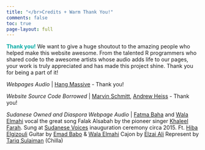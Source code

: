 ```yaml
---
title: "</br>Credits + Warm Thank You!"
comments: false
toc: true
page-layout: full
---
```


[**Thank you!**]{style="color:#00A9A3;"} We want to give a huge shoutout to the amazing people who helped make this website awesome. From the talented R programmers who shared code to the awesome artists whose audio adds life to our pages, your work is truly appreciated and has made this project shine. Thank you for being a part of it!

<i>Webpages Audio </i>\| [Hang Massive](https://www.youtube.com/@HangMassive) - Thank you!\

<i>Website Source Code Borrowed</i> \| [Marvin Schmitt](https://www.marvinschmitt.com), [Andrew Heiss](https://www.andrewheiss.com/) - Thank you! \

<i>Sudanese Owned and Diaspora Webpage Audio </i> \| [Fatma Baha](https://www.youtube.com/watch?v=xups_tsO8yA) and [Wala Elmahi](https://www.youtube.com/watch?v=xups_tsO8yA) vocal the great song Falak Alsabah by the pioneer singer [Khaleel Farah](https://www.youtube.com/watch?v=YrFegEI3DfA). Sung at [Sudanese Voices](https://www.youtube.com/watch?v=xups_tsO8yA) inauguration ceremony circa 2015. Ft. [Hiba Elgizouli](https://www.instagram.com/hiba_elgizouli/?api=1%2F) 
Guitar by [Emad Babo](https://www.youtube.com/watch?v=xups_tsO8yA) & [Wala Elmahi](https://www.youtube.com/watch?v=xups_tsO8yA)
Cajon by [Elzai Ali](https://www.youtube.com/watch?v=xups_tsO8yA)
Represent by [Tariq Sulaiman](https://www.youtube.com/watch?v=xups_tsO8yA) (Chilla)